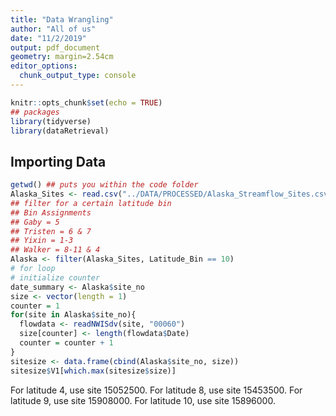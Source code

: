 ```yaml
---
title: "Data Wrangling"
author: "All of us"
date: "11/2/2019"
output: pdf_document
geometry: margin=2.54cm
editor_options: 
  chunk_output_type: console
---
```




```r
knitr::opts_chunk$set(echo = TRUE)
## packages
library(tidyverse)
library(dataRetrieval)
```

## Importing Data

```r
getwd() ## puts you within the code folder
Alaska_Sites <- read.csv("../DATA/PROCESSED/Alaska_Streamflow_Sites.csv")
## filter for a certain latitude bin
## Bin Assignments
## Gaby = 5
## Tristen = 6 & 7
## Yixin = 1-3
## Walker = 8-11 & 4
Alaska <- filter(Alaska_Sites, Latitude_Bin == 10)
# for loop
# initialize counter
date_summary <- Alaska$site_no
size <- vector(length = 1)
counter = 1
for(site in Alaska$site_no){
  flowdata <- readNWISdv(site, "00060")
  size[counter] <- length(flowdata$Date)
  counter = counter + 1
}
sitesize <- data.frame(cbind(Alaska$site_no, size))
sitesize$V1[which.max(sitesize$size)]
```

For latitude 4, use site 15052500.
For latitude 8, use site 15453500.
For latitude 9, use site 15908000.
For latitude 10, use site 15896000.
